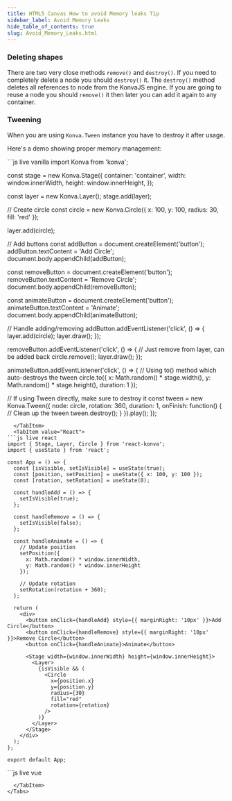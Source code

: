 ```yaml
---
title: HTML5 Canvas How to avoid Memory leaks Tip
sidebar_label: Avoid Memory Leaks
hide_table_of_contents: true
slug: Avoid_Memory_Leaks.html
---
```


### Deleting shapes

There are two very close methods `remove()` and `destroy()`. If you need to completely delete a node you should `destroy()` it. The `destroy()` method deletes all references to node from the KonvaJS engine. If you are going to reuse a node you should `remove()` it then later you can add it again to any container.

### Tweening

When you are using `Konva.Tween` instance you have to destroy it after usage.

Here's a demo showing proper memory management:


<Tabs>
  <TabItem value="Vanilla" default>
```js live vanilla
import Konva from 'konva';

const stage = new Konva.Stage({
  container: 'container',
  width: window.innerWidth,
  height: window.innerHeight,
});

const layer = new Konva.Layer();
stage.add(layer);

// Create circle
const circle = new Konva.Circle({
  x: 100,
  y: 100,
  radius: 30,
  fill: 'red'
});

layer.add(circle);

// Add buttons
const addButton = document.createElement('button');
addButton.textContent = 'Add Circle';
document.body.appendChild(addButton);

const removeButton = document.createElement('button');
removeButton.textContent = 'Remove Circle';
document.body.appendChild(removeButton);

const animateButton = document.createElement('button');
animateButton.textContent = 'Animate';
document.body.appendChild(animateButton);

// Handle adding/removing
addButton.addEventListener('click', () => {
  layer.add(circle);
  layer.draw();
});

removeButton.addEventListener('click', () => {
  // Just remove from layer, can be added back
  circle.remove();
  layer.draw();
});

animateButton.addEventListener('click', () => {
  // Using to() method which auto-destroys the tween
  circle.to({
    x: Math.random() * stage.width(),
    y: Math.random() * stage.height(),
    duration: 1
  });
  
  // If using Tween directly, make sure to destroy it
  const tween = new Konva.Tween({
    node: circle,
    rotation: 360,
    duration: 1,
    onFinish: function() {
      // Clean up the tween
      tween.destroy();
    }
  }).play();
});
```
  </TabItem>
  <TabItem value="React">
```js live react
import { Stage, Layer, Circle } from 'react-konva';
import { useState } from 'react';

const App = () => {
  const [isVisible, setIsVisible] = useState(true);
  const [position, setPosition] = useState({ x: 100, y: 100 });
  const [rotation, setRotation] = useState(0);

  const handleAdd = () => {
    setIsVisible(true);
  };

  const handleRemove = () => {
    setIsVisible(false);
  };

  const handleAnimate = () => {
    // Update position
    setPosition({
      x: Math.random() * window.innerWidth,
      y: Math.random() * window.innerHeight
    });
    
    // Update rotation
    setRotation(rotation + 360);
  };

  return (
    <div>
      <button onClick={handleAdd} style={{ marginRight: '10px' }}>Add Circle</button>
      <button onClick={handleRemove} style={{ marginRight: '10px' }}>Remove Circle</button>
      <button onClick={handleAnimate}>Animate</button>
      
      <Stage width={window.innerWidth} height={window.innerHeight}>
        <Layer>
          {isVisible && (
            <Circle
              x={position.x}
              y={position.y}
              radius={30}
              fill="red"
              rotation={rotation}
            />
          )}
        </Layer>
      </Stage>
    </div>
  );
};

export default App;
```
  </TabItem>
  <TabItem value="Vue">
```js live vue
<template>
  <div>
    <button @click="handleAdd" style="margin-right: 10px">Add Circle</button>
    <button @click="handleRemove" style="margin-right: 10px">Remove Circle</button>
    <button @click="handleAnimate">Animate</button>
    
    <v-stage :config="stageSize">
      <v-layer>
        <v-circle
          v-if="isVisible"
          :config="circleConfig"
        />
      </v-layer>
    </v-stage>
  </div>
</template>

<script setup>
import { ref } from 'vue';

const stageSize = {
  width: window.innerWidth,
  height: window.innerHeight
};

const isVisible = ref(true);
const position = ref({ x: 100, y: 100 });
const rotation = ref(0);

const circleConfig = ref({
  x: position.value.x,
  y: position.value.y,
  radius: 30,
  fill: 'red',
  rotation: rotation.value
});

const handleAdd = () => {
  isVisible.value = true;
};

const handleRemove = () => {
  isVisible.value = false;
};

const handleAnimate = () => {
  // Update position
  position.value = {
    x: Math.random() * window.innerWidth,
    y: Math.random() * window.innerHeight
  };
  
  // Update rotation
  rotation.value += 360;
  
  // Update config
  circleConfig.value = {
    ...circleConfig.value,
    x: position.value.x,
    y: position.value.y,
    rotation: rotation.value
  };
};
</script>
```
  </TabItem>
</Tabs> 
